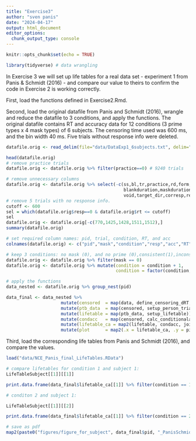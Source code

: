 ```yaml
---
title: "Exercise3"
author: "sven panis"
date: "2024-04-17"
output: html_document
editor_options: 
  chunk_output_type: console
---
```


```r
knitr::opts_chunk$set(echo = TRUE)
```

```r
library(tidyverse) # data wrangling
```

In Exercise 3 we will set up life tables for a real data set - experiment 1 from Panis & Schmidt (2016) - and compare our value to theirs to confirm the code in Exercise 2 is working correctly.

First, load the functions defined in Exercise2.Rmd.

Second, load the original datafile from Panis and Schmidt (2016), wrangle and reduce the datafile to 3 conditions, and apply the functions.
The original datafile contains RT and accuracy data for 12 conditions (3 prime types x 4 mask types) of 6 subjects. The censoring time used was 600 ms, and the bin width 40 ms.
Five trials without response info were deleted.

```r
datafile.orig <- read_delim(file="data/DataExp1_6subjects.txt", delim="\t",col_names=T)

head(datafile.orig)
# remove practice trials
datafile.orig <- datafile.orig %>% filter(practice==0) # 9240 trials

# remove unnecessary columns
datafile.orig <- datafile.orig %>% select(-c(ss,bl,tr,practice,rd,form,task,primeduration,
                                             blankduration,maskduration,targetduration,
                                             void,target_dir,corresp,resperr))
# remove 5 trials with no response info.
cutoff <- 600
sel = which(datafile.orig$resp==0 & datafile.orig$rt <= cutoff)
sel
datafile.orig <- datafile.orig[-c(770,1425,1428,1511,1512),]
summary(datafile.orig)

# set required column names: pid, trial, condition, RT, and acc
colnames(datafile.orig) <- c("pid","mask","condition","resp","acc","RT","trial")

# keep 3 conditions: no mask (0), and no prime (0),consistent(1),inconsistent prime(2) 
datafile.orig <- datafile.orig %>% filter(mask == 0)
datafile.orig <- datafile.orig %>% mutate(condition = condition + 1, 
                                          condition = factor(condition, levels = c(1,2,3)))

# apply the functions
data_nested <- datafile.orig %>% group_nest(pid)

data_final <- data_nested %>% 
                     mutate(censored  = map(data, define_censoring_dRT, 600, 40)) %>% # user input: censoring time, and bin width
                     mutate(ptb_data  = map(censored, setup_person_trial_bin)) %>%           # create person-trial-bin dataset
                     mutate(lifetable = map(ptb_data, setup_lifetable)) %>%                  # create life tables without ca
                     mutate(condacc   = map(censored, calc_conditionalaccuracy)) %>%         # calculate ca
                     mutate(lifetable_ca = map2(lifetable, condacc, join_lifetable_ca)) %>%  # create life tables with ca
                     mutate(plot      = map2(.x = lifetable_ca, .y = pid, plot_eha))         # create plots of info in life tables
```

Third, load the corresponding life tables from Panis and Schmidt (2016), and compare the values.

```r
load("data/NCE_Panis_final_LifeTables.RData")

# compare lifetables for condition 1 and subject 1:
LifeTableSubject[[1]][[1]]

print.data.frame(data_final$lifetable_ca[[1]] %>% filter(condition == 1))

# conditon 2 and subject 1:

LifeTableSubject[[1]][[2]]

print.data.frame(data_final$lifetable_ca[[1]] %>% filter(condition == 2))
```

```r
# save as pdf
map2(paste0("figures/figure_for_subject", data_final$pid, "_PanisSchmidt.pdf"), data_final$plot, ggsave)
```

